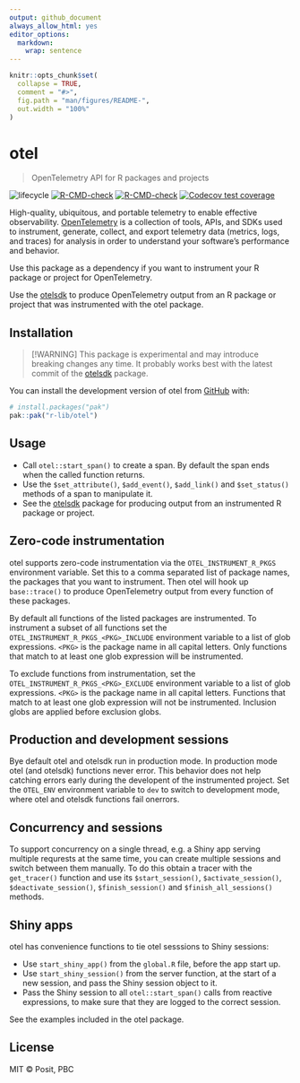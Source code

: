 ```yaml
---
output: github_document
always_allow_html: yes
editor_options:
  markdown:
    wrap: sentence
---
```


<!-- README.md is generated from README.Rmd. Please edit that file -->

```r
knitr::opts_chunk$set(
  collapse = TRUE,
  comment = "#>",
  fig.path = "man/figures/README-",
  out.width = "100%"
)
```

# otel

> OpenTelemetry API for R packages and projects

<!-- badges: start -->
![lifecycle](https://lifecycle.r-lib.org/articles/figures/lifecycle-experimental.svg) [![R-CMD-check](https://github.com/r-lib/otel/actions/workflows/R-CMD-check.yaml/badge.svg)](https://github.com/r-lib/otel/actions/workflows/R-CMD-check.yaml)
[![R-CMD-check](https://github.com/r-lib/otel/actions/workflows/R-CMD-check.yaml/badge.svg)](https://github.com/r-lib/otel/actions/workflows/R-CMD-check.yaml)
[![Codecov test coverage](https://codecov.io/gh/r-lib/otel/graph/badge.svg)](https://app.codecov.io/gh/r-lib/otel)
<!-- badges: end -->

High-quality, ubiquitous, and portable telemetry to enable effective observability. [OpenTelemetry](https://opentelemetry.io/docs/) is a collection of tools, APIs, and SDKs used to instrument, generate, collect, and export telemetry data (metrics, logs, and traces) for analysis in order to understand your software's performance and behavior.

Use this package as a dependency if you want to instrument your R package or project for OpenTelemetry.

Use the [otelsdk](https://github.com/r-lib/otelsdk) to produce OpenTelemetry output from an R package or project that was instrumented with the otel package.

## Installation

> [!WARNING]
> This package is experimental and may introduce breaking changes any time.
> It probably works best with the latest commit of the
> [otelsdk](https://github.com/r-lib/otelsdk) package.

You can install the development version of otel from [GitHub](https://github.com/) with:

``` r
# install.packages("pak")
pak::pak("r-lib/otel")
```

## Usage

* Call `otel::start_span()` to create a span. By default the span ends when the called function returns.
* Use the `$set_attribute()`, `$add_event()`, `$add_link()` and `$set_status()` methods of a span to manipulate it.
* See the [otelsdk](https://github.com/r-lib/otelsdk) package for producing output from an instrumented R package or project.

## Zero-code instrumentation

otel supports zero-code instrumentation via the `OTEL_INSTRUMENT_R_PKGS` environment variable. Set this to a comma separated list of package names, the packages that you want to instrument. Then otel will hook up `base::trace()` to produce OpenTelemetry output from every function of these packages.

By default all functions of the listed packages are instrumented. To instrument a subset of all functions set the `OTEL_INSTRUMENT_R_PKGS_<PKG>_INCLUDE` environment variable to a list of glob expressions. `<PKG>` is the package name in all capital letters. Only functions that match to at least one glob expression will be instrumented.

To exclude functions from instrumentation, set the `OTEL_INSTRUMENT_R_PKGS_<PKG>_EXCLUDE` environment variable to a list of glob expressions. `<PKG>` is the package name in all capital letters. Functions that match to at least one glob expression will not be instrumented. Inclusion globs are applied before exclusion globs.

## Production and development sessions

Bye default otel and otelsdk run in production mode. In production mode otel (and otelsdk) functions never error. This behavior does not help catching errors early during the developent of the instrumented project. Set the `OTEL_ENV` environment variable to `dev` to switch to development mode, where otel and otelsdk functions fail onerrors.

## Concurrency and sessions

To support concurrency on a single thread, e.g. a Shiny app serving  multiple requrests at the same time, you can create multiple sessions and switch between them manually. To do this obtain a tracer with the `get_tracer()` function and use its `$start_session()`, `$activate_session()`, `$deactivate_session()`, `$finish_session()` and `$finish_all_sessions()` methods.

## Shiny apps

otel has convenience functions to tie otel sesssions to Shiny sessions:

* Use `start_shiny_app()` from the `global.R` file, before the app start up.
* Use `start_shiny_session()` from the server function, at the start of a new session, and pass the Shiny session object to it.
* Pass the Shiny session to all `otel::start_span()` calls from reactive expressions, to make sure that they are logged to the correct session.

See the examples included in the otel package.

## License

MIT © Posit, PBC
